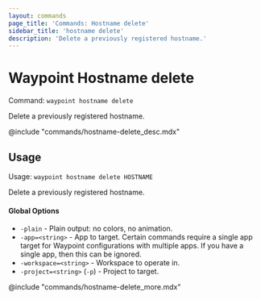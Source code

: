 ```yaml
---
layout: commands
page_title: 'Commands: Hostname delete'
sidebar_title: 'hostname delete'
description: 'Delete a previously registered hostname.'
---
```


# Waypoint Hostname delete

Command: `waypoint hostname delete`

Delete a previously registered hostname.

@include "commands/hostname-delete_desc.mdx"

## Usage

Usage: `waypoint hostname delete HOSTNAME`

Delete a previously registered hostname.

#### Global Options

- `-plain` - Plain output: no colors, no animation.
- `-app=<string>` - App to target. Certain commands require a single app target for Waypoint configurations with multiple apps. If you have a single app, then this can be ignored.
- `-workspace=<string>` - Workspace to operate in.
- `-project=<string>` (`-p`) - Project to target.

@include "commands/hostname-delete_more.mdx"
